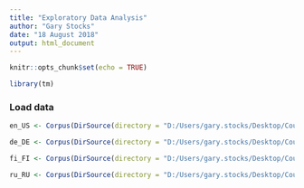 ```yaml
---
title: "Exploratory Data Analysis"
author: "Gary Stocks"
date: "18 August 2018"
output: html_document
---
```


```r
knitr::opts_chunk$set(echo = TRUE)

library(tm)

```

### Load data

```r

en_US <- Corpus(DirSource(directory = "D:/Users/gary.stocks/Desktop/Coursera/Course 10 Project/capstone/data/en_US"))

de_DE <- Corpus(DirSource(directory = "D:/Users/gary.stocks/Desktop/Coursera/Course 10 Project/capstone/data/de_DE"), readerControl = list(language = "de_DE"))

fi_FI <- Corpus(DirSource(directory = "D:/Users/gary.stocks/Desktop/Coursera/Course 10 Project/capstone/data/fi_FI"), readerControl = list(language = "fi_FI"))

ru_RU <- Corpus(DirSource(directory = "D:/Users/gary.stocks/Desktop/Coursera/Course 10 Project/capstone/data/ru_RU"), readerControl = list(language = "ru_RU"))


```

